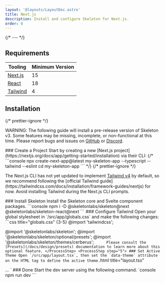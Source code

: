 ```yaml
---
layout: '@layouts/LayoutDoc.astro'
title: Next.js
description: Install and configure Skeleton for Next.js.
order: 0
---
```




{/* --- */}

## Requirements

| Tooling                              | Minimum Version |
| ------------------------------------ | --------------- |
| [Next.js](https://nextjs.org/)       | 15              |
| [React](https://react.dev/)          | 18              |
| [Tailwind](https://tailwindcss.com/) | 4               |

## Installation

{/* prettier-ignore */}
<div class="card preset-outlined-error-500 preset-tonal-error p-8 space-y-8">
	<p>WARNING: The following guide will install a pre-release version of Skeleton v3. Some features may be missing, incomplete,
		or non-functional at this time. Please report bugs and issues on <a class="underline" href="https://github.com/skeletonlabs/skeleton/issues/new/choose" target="_blank" rel="external">GitHub</a> or <a class="underline" href="https://discord.gg/EXqV7W8MtY" target="_blank" rel="external">Discord</a>.</p>
</div>

<Process>
    <ProcessStep step="1">
        ### Create a Project
        Start by creating a new [Next.js project](https://nextjs.org/docs/app/getting-started/installation) via their CLI:
		{/*
        ```console
        npx create-next-app@latest my-skeleton-app --typescript --tailwind --eslint
        cd my-skeleton-app
        ```
		*/}
		{/* prettier-ignore */}
		<div class="card preset-outlined-warning-500 p-8 space-y-8">
			<p>The Next.js CLI has not yet updated to implement <u>Tailwind v4</u> by default, so we recommend following the [official Tailwind guide](https://tailwindcss.com/docs/installation/framework-guides/nextjs) for now. Avoid installing Tailwind during the Next.js CLI prompts.</p>
		</div>
    </ProcessStep>
    <ProcessStep step="2">
        ### Install Skeleton
        Install the Skeleton core and Svelte component packages.
        ```console
        npm i -D @skeletonlabs/skeleton@next @skeletonlabs/skeleton-react@next
        ```
    </ProcessStep>
    <ProcessStep step="4">
        ### Configure Tailwind
        Open your global stylesheet in `/src/app/globals.css` and make the following changes:
        ```css title="globals.css" {3-5}
@import 'tailwindcss';

@import '@skeletonlabs/skeleton';
@import '@skeletonlabs/skeleton/optional/presets';
@import '@skeletonlabs/skeleton/themes/cerberus';
``		Please consult the [Presets](/docs/design/presets) documentation to learn more about this optional feature.
    </ProcessStep>
    <ProcessStep step="5">
        ### Set Active Theme
        Open `/src/app/layout.tsx`, then set the `data-theme` attribute on the HTML tag to define the active theme.
       ``html title="layout.tsx"
<html data-theme="cerberus">...</html>
`
    </ProcessStep>
    <ProcessStep step="check">
        ### Done
        Start the dev server using the following command.
    	`console
npm run dev
```
</ProcessStep>

</Process>
